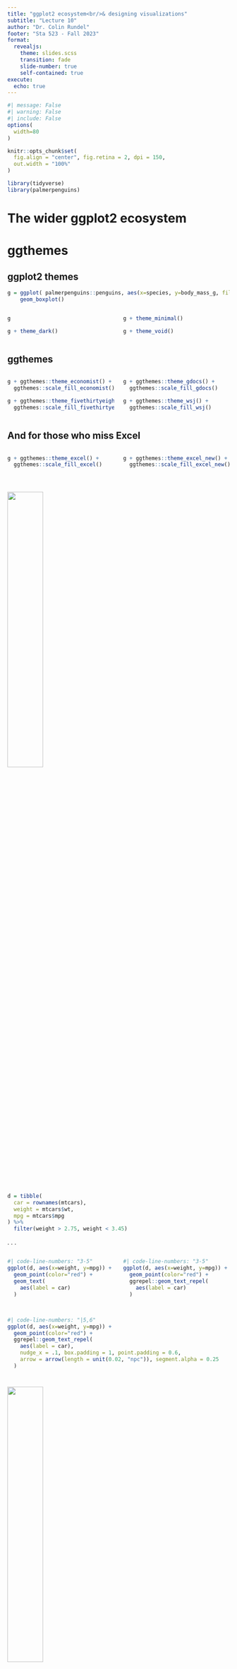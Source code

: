 ```yaml
---
title: "ggplot2 ecosystem<br/>& designing visualizations"
subtitle: "Lecture 10"
author: "Dr. Colin Rundel"
footer: "Sta 523 - Fall 2023"
format:
  revealjs:
    theme: slides.scss
    transition: fade
    slide-number: true
    self-contained: true
execute: 
  echo: true
---
```


```r
#| message: False
#| warning: False
#| include: False
options(
  width=80
)

knitr::opts_chunk$set(
  fig.align = "center", fig.retina = 2, dpi = 150,
  out.width = "100%"
)

library(tidyverse)
library(palmerpenguins)
```

# The wider ggplot2 ecosystem

# ggthemes

## ggplot2 themes

::: small
```r
g = ggplot( palmerpenguins::penguins, aes(x=species, y=body_mass_g, fill=species)) + 
    geom_boxplot()
```

::: columns
::: {.column width="50%"}
```r
g
```

```r
g + theme_dark()
```
:::

::: {.column width="50%"}
```r
g + theme_minimal()
```

```r
g + theme_void()
```
:::
:::
:::

## ggthemes

::: {.columns .small}
::: {.column width="50%"}
```r
g + ggthemes::theme_economist() + 
  ggthemes::scale_fill_economist()
```

```r
g + ggthemes::theme_fivethirtyeight() + 
  ggthemes::scale_fill_fivethirtyeight()
```
:::

::: {.column width="50%"}
```r
g + ggthemes::theme_gdocs() +
  ggthemes::scale_fill_gdocs()
```

```r
g + ggthemes::theme_wsj() +
  ggthemes::scale_fill_wsj()
```
:::
:::

## And for those who miss Excel

::: {.columns .small}
::: {.column width="50%"}
```r
g + ggthemes::theme_excel() +
  ggthemes::scale_fill_excel()
```
:::

::: {.column width="50%"}
```r
g + ggthemes::theme_excel_new() +
  ggthemes::scale_fill_excel_new()
```
:::
:::

# 

![](imgs/hex-ggrepel.png){fig-align="center" width="40%"}

## 

::: small
```r
d = tibble(
  car = rownames(mtcars),
  weight = mtcars$wt,
  mpg = mtcars$mpg
) %>%
  filter(weight > 2.75, weight < 3.45)
```
:::

. . .

::: {.columns .small}
::: {.column width="50%"}
```r
#| code-line-numbers: "3-5"
ggplot(d, aes(x=weight, y=mpg)) +
  geom_point(color="red") +
  geom_text(
    aes(label = car)
  )
```
:::

::: {.column .fragment width="50%"}
```r
#| code-line-numbers: "3-5"
ggplot(d, aes(x=weight, y=mpg)) +
  geom_point(color="red") +
  ggrepel::geom_text_repel(
    aes(label = car)
  )
```
:::
:::

## 

::: small
```r
#| code-line-numbers: "|5,6" 
ggplot(d, aes(x=weight, y=mpg)) +
  geom_point(color="red") +
  ggrepel::geom_text_repel(
    aes(label = car),
    nudge_x = .1, box.padding = 1, point.padding = 0.6,
    arrow = arrow(length = unit(0.02, "npc")), segment.alpha = 0.25
  )
```
:::

# 

![](imgs/patchwork_logo.png){fig-align="center" width="40%"}

## ggplot objects

```r
library(patchwork)

p1 = ggplot(palmerpenguins::penguins) + 
  geom_boxplot(aes(x = island, y = body_mass_g))

p2 = ggplot(palmerpenguins::penguins) + 
  geom_boxplot(aes(x = species, y = body_mass_g))

p3 = ggplot(palmerpenguins::penguins) + 
  geom_point(aes(x = flipper_length_mm, y = body_mass_g, color = sex))

p4 = ggplot(palmerpenguins::penguins) + 
  geom_point(aes(x = bill_length_mm, y = body_mass_g, color = sex))
```

. . .

```r
class(p1)
```

## 

```r
p1 + p2 + p3 + p4
```

## 

```r
p1 + p2 + p3 + p4 + plot_layout(nrow=1)
```

## 

```r
p1 / (p2 + p3 + p4)
```

## 

```r
p1 + p2 + p3 + p4 + 
  plot_annotation(title = "Palmer Penguins", tag_levels = c("A"))
```

## 

::: small
```r
p1 + {
  p2 + {
    p3 + p4 + plot_layout(ncol = 1) + plot_layout(tag_level = 'new')
  }
} + 
  plot_layout(ncol = 1) +
  plot_annotation(tag_levels = c("1","a"), tag_prefix = "Fig ")
```
:::

# GGally

## 

```r
GGally::ggpairs(palmerpenguins::penguins)
```

# 

```r
knitr::include_graphics("imgs/hex-gganimate.png")
```

## 

::: {.columns .small}
::: {.column width="50%"}
```r
#| eval: False
#| code-line-numbers: "|19"
airq = airquality
airq$Month = month.name[airq$Month]

ggplot(
  airq, 
  aes(Day, Temp, group = Month)
) + 
  geom_line() + 
  geom_segment(
    aes(xend = 31, yend = Temp), 
    linetype = 2, 
    colour = 'grey'
  ) + 
  geom_point(size = 2) + 
  geom_text(
    aes(x = 31.1, label = Month), 
    hjust = 0
  ) + 
  gganimate::transition_reveal(Day) +
  coord_cartesian(clip = 'off') + 
  labs(
    title = 'Temperature in New York', 
    y = 'Temperature (°F)'
  ) + 
  theme_minimal() + 
  theme(plot.margin = margin(5.5, 40, 5.5, 5.5))
```
:::

::: {.column width="50%"}
```r
#| echo: False
knitr::include_graphics("imgs/gganim_weather.gif")
```
:::
:::

::: aside
[github.com/thomasp85/gganimate](https://github.com/thomasp85/gganimate)
:::

## More extensions

::: {.center .large}
[exts.ggplot2.tidyverse.org/gallery/](https://exts.ggplot2.tidyverse.org/gallery/)
:::

```r
knitr::include_graphics("imgs/ggplot2_exts.png")
```

# Why do we visualize?

## Asncombe's Quartet

```r
datasets::anscombe %>% as_tibble()
```

## Tidy anscombe

::: medium
```r
(tidy_anscombe = datasets::anscombe %>%
  pivot_longer(everything(), names_sep = 1, names_to = c("var", "group")) %>%
  pivot_wider(id_cols = group, names_from = var, 
              values_from = value, values_fn = list(value = list)) %>% 
  unnest(cols = c(x,y)))
```
:::

## 

::: medium
```r
tidy_anscombe %>%
  group_by(group) %>%
  summarize(
    mean_x = mean(x), mean_y = mean(y), 
    sd_x = sd(x), sd_y = sd(y),
    cor = cor(x,y), .groups = "drop"
  )
```
:::

## 

```r
ggplot(tidy_anscombe, aes(x = x, y = y, color = as.factor(group))) +
  geom_point(size=2) +
  facet_wrap(~group) +
  geom_smooth(method="lm", se=FALSE, fullrange=TRUE, formula = y~x) +
  guides(color="none")
```

## DatasauRus

::: small
```r
ggplot(datasauRus::datasaurus_dozen, aes(x = x, y = y)
) +
  geom_point() +
  facet_wrap(~dataset, ncol=5)
```
:::

::: aside
See [here](https://www.autodesk.com/research/publications/same-stats-different-graphs) for the original paper
:::

## 

```r
datasauRus::datasaurus_dozen %>%
  filter(dataset %in% c("bullseye", "dino", "star")) %>%
  ggplot(
    aes(
      x = x, y = y, 
      color = dataset
    )
  ) +
    geom_point() +
    facet_wrap(~dataset) +
    guides(color="none")
```

## 

::: {.columns .small}
::: {.column width="33%"}
```r
datasauRus::datasaurus_dozen
```
:::

::: {.column width="66%"}
```r
datasauRus::datasaurus_dozen %>%
  group_by(dataset) %>%
  summarize(mean_x = mean(x), mean_y = mean(y), 
            sd_x = sd(x), sd_y = sd(y), 
            cor = cor(x,y), .groups = "drop")
```
:::
:::

## Simpson's Paradox

```r
datasauRus::simpsons_paradox %>%
  ggplot(aes(x=x, y=y, color=dataset)) +
    geom_point() +
    facet_wrap(vars(dataset))

ctrs = matrix(
  c(
    25,15,
    38,29,
    48,58,
    59,75,
    80,83
  ),
  byrow=TRUE,
  ncol=2
)

simpsons = datasauRus::simpsons_paradox %>%
  filter(dataset == "simpson_2", x < 75) %>%
  select(-dataset) %>%
  mutate(., group = kmeans(., ctrs)$cluster %>% as.character()) 
```

```r
#| echo: False 
simpsons %>%
  ggplot(aes(x=x, y=y)) +
    geom_point() +
    geom_smooth(method="lm", se=FALSE, color="black", formula=y~x)
```

## Simpson's Paradox

```r
simpsons %>%
  ggplot(aes(x=x, y=y, color=group)) +
    geom_point() +
    geom_smooth(method="lm", se=FALSE, formula=y~x) +
    geom_smooth(method="lm", se=FALSE, color="black", formula=y~x) +
    guides(color = "none")
```

# Designing effective visualizations

## Gapminder

::: {.center .large}
[www.youtube.com/embed/OwII-dwh-bk](https://www.youtube.com/embed/OwII-dwh-bk)
:::

## Keep it simple

<br/>

::: columns
::: {.column width="50%"}
```r
knitr::include_graphics("imgs/pie-3d.jpg")
```
:::

::: {.column width="50%"}
<br/> <br/>

```r
d <- tribble(
  ~category,                     ~value,
  "Cutting tools"                , 0.03,
  "Buildings and administration" , 0.22,
  "Labor"                        , 0.31,
  "Machinery"                    , 0.27,
  "Workplace materials"          , 0.17
)
ggplot(d, aes(x = fct_reorder(category, value), y = value)) +
  geom_col() +
  theme_minimal() +
  coord_flip() +
  labs(x = "", y = "")
```
:::
:::

## Judging relative area

::: aside
From Data to Viz caveat collection - [The issue with pie chart](https://www.data-to-viz.com/caveat/pie.html)
:::

```r
knitr::include_graphics("imgs/caveat_pie1.png")
```

. . .

```r
knitr::include_graphics("imgs/caveat_pie2.png")
```

## Use color to draw attention

<br/> <br/>

::: columns
::: {.column width="50%"}
```r
d %>%
  mutate(category = str_replace(category, " ", "\n")) %>%
  ggplot(aes(x = category, y = value, fill = category)) +
    geom_col() +
    theme_minimal() +
    labs(x = "", y = "") +
    theme(legend.position = "none")
```
:::

::: {.column width="50%"}
```r
ggplot(d, aes(x = fct_reorder(category, value), y = value, fill = category)) +
  geom_col() +
  theme_minimal() +
  coord_flip() +
  labs(x = "", y = "") +
  scale_fill_manual(values = c("red", rep("gray", 4))) +
  theme(legend.position = "none")
```
:::
:::

## Tell a story

<br/>

::: columns
::: {.column width="50%"}
```r
knitr::include_graphics("imgs/time-series-story-1.png")
```
:::

::: {.column width="50%"}
```r
knitr::include_graphics("imgs/time-series-story-2.png")
```
:::
:::

::: aside
*Credit*: Angela Zoss and Eric Monson, Duke DVS
:::

## Leave out non-story details

<br/> <br/>

::: columns
::: {.column width="50%"}
```r
knitr::include_graphics("imgs/vis_inj1.png")
```
:::

::: {.column width="50%"}
```r
knitr::include_graphics("imgs/vis_inj2.png")
```
:::
:::

::: aside
*Credit*: Angela Zoss and Eric Monson, Duke DVS
:::

## Ordering matter

::: columns
::: {.column width="50%"}
```r
knitr::include_graphics("imgs/vis_order1.png")
```
:::

::: {.column width="50%"}
```r
knitr::include_graphics("imgs/vis_order2.png")
```
:::
:::

::: aside
*Credit*: Angela Zoss and Eric Monson, Duke DVS
:::

## Clearly indicate missing data

<br/>

```r
knitr::include_graphics("imgs/vis_missing.png")
```

::: aside
http://ivi.sagepub.com/content/10/4/271, Angela Zoss and Eric Monson, Duke DVS
:::

## Reduce cognitive load

<br/>

```r
knitr::include_graphics("imgs/vis_text.png")
```

::: aside
http://www.storytellingwithdata.com/2012/09/some-finer-points-of-data-visualization.html
:::

## Use descriptive titles

::: columns
::: {.column width="50%"}
```r
knitr::include_graphics("imgs/vis-title-1.png")
```
:::

::: {.column width="50%"}
```r
knitr::include_graphics("imgs/vis-title-2.png")
```
:::
:::

::: aside
*Credit*: Angela Zoss and Eric Monson, Duke DVS
:::

## Annotate figures

<br/>

```r
knitr::include_graphics("imgs/vis_annotate.png")
```

::: aside
https://bl.ocks.org/susielu/23dc3082669ee026c552b85081d90976
:::

## All of the data doesn't tell a story

```r
knitr::include_graphics("imgs/vis_nyt1.png")
```

::: aside
[nytimes.com/interactive/2014/06/05/upshot/how-the-recession-reshaped-the-economy-in-255-charts.html](http://www.nytimes.com/interactive/2014/06/05/upshot/how-the-recession-reshaped-the-economy-in-255-charts.html)
:::

## All of the data doesn't tell a story

```r
knitr::include_graphics("imgs/vis_nyt2.png")
```

::: aside
[nytimes.com/interactive/2014/06/05/upshot/how-the-recession-reshaped-the-economy-in-255-charts.html](http://www.nytimes.com/interactive/2014/06/05/upshot/how-the-recession-reshaped-the-economy-in-255-charts.html)
:::

## All of the data doesn't tell a story

```r
knitr::include_graphics("imgs/vis_nyt3.png")
```

::: aside
[nytimes.com/interactive/2014/06/05/upshot/how-the-recession-reshaped-the-economy-in-255-charts.html](http://www.nytimes.com/interactive/2014/06/05/upshot/how-the-recession-reshaped-the-economy-in-255-charts.html)
:::

# Chart Remakes / Makeovers

## The Why Axis - Gender Gap

```r
knitr::include_graphics("imgs/vis_gap.jpg")
```

::: aside
[thewhyaxis.info/gap-remake/](https://web.archive.org/web/20220121073030/thewhyaxis.info/gap-remake/)
:::

## The Why Axis - BLS

```r
knitr::include_graphics("imgs/vis_bls.gif")
```

::: aside
[thewhyaxis.info/defaults/](https://web.archive.org/web/20210805020658/thewhyaxis.info/defaults/)
:::

## Other Resources

-   Duke Library - Center for Data and Visualization Sciences - https://library.duke.edu/data/

-   Tidy tuesday - https://github.com/rfordatascience/tidytuesday

-   Flowing data - https://flowingdata.com/

-   Twitter - #dataviz, #tidytuesday

-   Books:

    -   Wickham, Navarro, Pedersen. *ggplot2: Elegant Graphics for Data Analysis*. 3rd edition. Springer, 2021.
    -   Wilke. *Fundamentals of Data Visualization*. O'Reilly Media, 2019.
    -   Healy. *Data Visualization: A Practical Introduction*. Princeton University Press, 2018.
    -   Tufte. *The visual display of quantitative information*. 2nd edition. Connecticut Graphics Press, 2015.

## Acknowledgments

Above materials are derived in part from the following sources:

-   Visualization training materials developed by Angela Zoss and Eric Monson, [Duke DVS](http://libcms.oit.duke.edu/data/)
